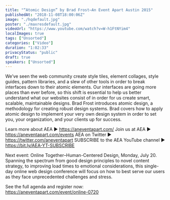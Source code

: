 ```yaml
---
title: "“Atomic Design” by Brad Frost—An Event Apart Austin 2015"
publishedAt: "2018-11-08T18:00:06Z"
image: "./hqdefault.jpg"
poster: "./maxresdefault.jpg"
videoUrl: "https://www.youtube.com/watch?v=W-h1FtNYim4"
localImages: true
tags: ["Unsorted"]
categories: ["Video"]
duration: "1:02:33"
privacyStatus: "public"
draft: true
speakers: ["Unsorted"]
---
```

We’ve seen the web community create style tiles, element collages, style guides, pattern libraries, and a slew of other tools in order to break interfaces down to their atomic elements. Our interfaces are going more places than ever before, so this shift is essential to help us better understand what our websites consist of in order for us create smart, scalable, maintainable designs. Brad Frost introduces atomic design, a methodology for creating robust design systems. Brad covers how to apply atomic design to implement your very own design system in order to set you, your organization, and your clients up for success.

Learn more about AEA ► https://aneventapart.com/
Join us at AEA ► https://aneventapart.com/events
AEA on Twitter ► https://twitter.com/aneventapart SUBSCRIBE to the AEA YouTube channel ► https://bit.ly/AEA-YT-SUBSCRIBE

Next event: Online Together–Human-Centered Design, Monday, July 20.
Spanning the spectrum from good design principles to novel content strategy, to improving load times to emotional considerations, this single-day online web design conference will focus on how to best serve our users as they face unprecedented challenges and stress.

See the full agenda and register now: https://aneventapart.com/event/online-0720
